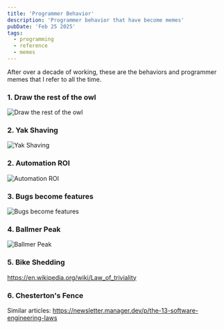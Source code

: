 ```yaml
---
title: 'Programmer Behavior'
description: 'Programmer behavior that have become memes'
pubDate: 'Feb 25 2025'
tags:
  - programming
  - reference
  - memes
---
```


After over a decade of working, these are the behaviors and programmer memes that I refer to all the time.


### 1. Draw the rest of the owl
![Draw the rest of the owl](owl.jpg)


### 2. Yak Shaving
![Yak Shaving](yak-shaving.png)


### 2. Automation ROI
![Automation ROI](is_it_worth_the_time.png)

### 3. Bugs become features
![Bugs become features](workflow.png)

### 4. Ballmer Peak
![Ballmer Peak](ballmer-peak.jpg)

### 5. Bike Shedding

https://en.wikipedia.org/wiki/Law_of_triviality

### 6. Chesterton's Fence

Similar articles:
https://newsletter.manager.dev/p/the-13-software-engineering-laws